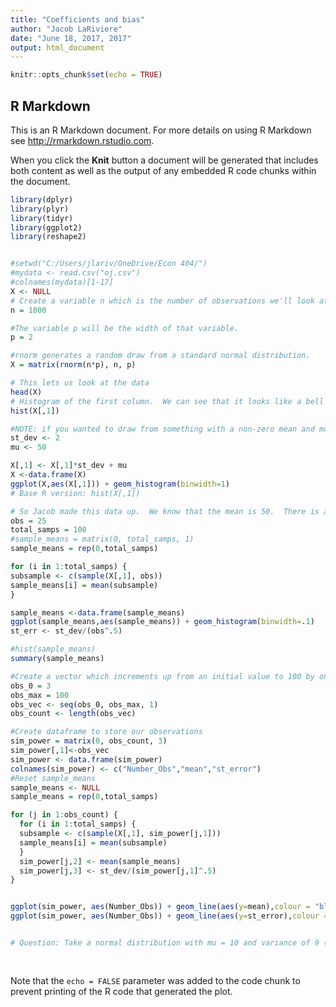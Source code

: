 ---
title: "Coefficients and bias"
author: "Jacob LaRiviere"
date: "June 18, 2017, 2017"
output: html_document
---
  
```{r setup, include=FALSE}
knitr::opts_chunk$set(echo = TRUE)
```

## R Markdown

This is an R Markdown document. For more details on using R Markdown see <http://rmarkdown.rstudio.com>.

When you click the **Knit** button a document will be generated that includes both content as well as the output of any embedded R code chunks within the document. 


```{r}

library(dplyr)
library(plyr)
library(tidyr)
library(ggplot2)
library(reshape2)


#setwd("C:/Users/jlariv/OneDrive/Econ 404/")
#mydata <- read.csv("oj.csv")
#colnames(mydata)[1-17]
X <- NULL
# Create a variable n which is the number of observations we'll look at.  
n = 1000

#The variable p will be the width of that variable.  
p = 2

#rnorm generates a random draw from a standard normal distribution.
X = matrix(rnorm(n*p), n, p)

# This lets us look at the data
head(X)
# Histogram of the first column.  We can see that it looks like a bell curve
hist(X[,1])

#NOTE: if you wanted to draw from something with a non-zero mean and more interesting variance that's: rnorm(n*p)*st_dev + mu
st_dev <- 2
mu <- 50

X[,1] <- X[,1]*st_dev + mu
X <-data.frame(X)
ggplot(X,aes(X[,1])) + geom_histogram(binwidth=1)
# Base R version: hist(X[,1])

# So Jacob made this data up.  We know that the mean is 50.  There is a really nice function in R called "sample" which lets us take a random sub sample of our data say I'd like to take a sample of 25 observations 
obs = 25
total_samps = 100
#sample_means = matrix(0, total_samps, 1)
sample_means = rep(0,total_samps)

for (i in 1:total_samps) {
subsample <- c(sample(X[,1], obs))
sample_means[i] = mean(subsample)
}

sample_means <-data.frame(sample_means)
ggplot(sample_means,aes(sample_means)) + geom_histogram(binwidth=.1)
st_err <- st_dev/(obs^.5)

#hist(sample_means)
summary(sample_means)

#Create a vector which increments up from an initial value to 100 by one
obs_0 = 3
obs_max = 100
obs_vec <- seq(obs_0, obs_max, 1)
obs_count <- length(obs_vec)

#Create dataframe to store our observations
sim_power = matrix(0, obs_count, 3)
sim_power[,1]<-obs_vec
sim_power <- data.frame(sim_power)
colnames(sim_power) <- c("Number_Obs","mean","st_error")
#Reset sample_means
sample_means <- NULL
sample_means = rep(0,total_samps)

for (j in 1:obs_count) {
  for (i in 1:total_samps) {
  subsample <- c(sample(X[,1], sim_power[j,1]))
  sample_means[i] = mean(subsample)
  }
  sim_power[j,2] <- mean(sample_means)
  sim_power[j,3] <- st_dev/(sim_power[j,1]^.5)
}


ggplot(sim_power, aes(Number_Obs)) + geom_line(aes(y=mean),colour = "blue") 
ggplot(sim_power, aes(Number_Obs)) + geom_line(aes(y=st_error),colour = "red")


# Question: Take a normal distribution with mu = 10 and variance of 9 (e.g., standard deviation of 3).  Simulate a population of 10,000.  What is the sample size needed to make the standard error of the sample mean sufficiently small so that no more than 5% of the sample means are less 9?
  
  


```

Note that the `echo = FALSE` parameter was added to the code chunk to prevent printing of the R code that generated the plot.

